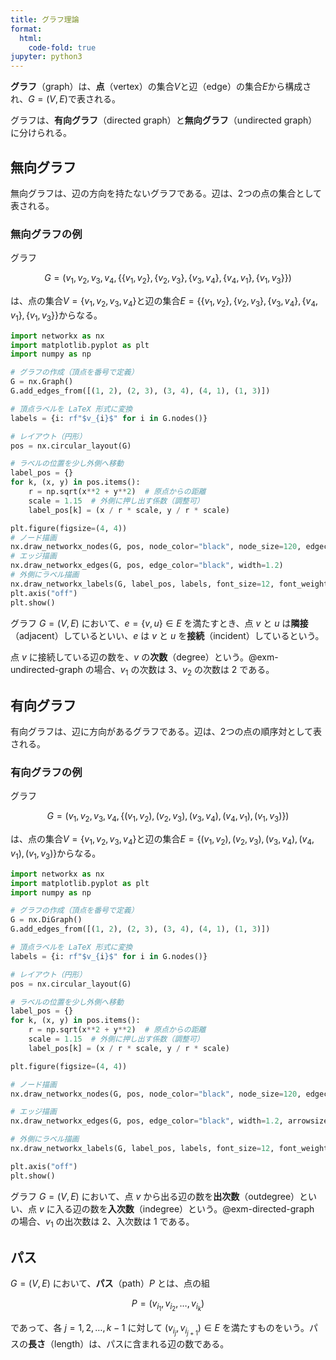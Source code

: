 ```yaml
---
title: グラフ理論
format:
  html:
    code-fold: true
jupyter: python3
---
```


**グラフ**（graph）は、**点**（vertex）の集合$V$と辺（edge）の集合$E$から構成され、$G=(V,E)$で表される。

グラフは、**有向グラフ**（directed graph）と**無向グラフ**（undirected graph）に分けられる。

## 無向グラフ

無向グラフは、辺の方向を持たないグラフである。辺は、2つの点の集合として表される。


:::{#exm-undirected-graph}
### 無向グラフの例

グラフ

$$
G = ({v_1, v_2, v_3, v_4}, \{\{v_1,v_2\},\{v_2,v_3\},\{v_3,v_4\},\{v_4,v_1\},\{v_1,v_3\}\})
$$

は、点の集合$V=\{v_1,v_2,v_3,v_4\}$と辺の集合$E=\{\{v_1,v_2\},\{v_2,v_3\},\{v_3,v_4\},\{v_4,v_1\},\{v_1,v_3\}\}$からなる。

```python
import networkx as nx
import matplotlib.pyplot as plt
import numpy as np

# グラフの作成（頂点を番号で定義）
G = nx.Graph()
G.add_edges_from([(1, 2), (2, 3), (3, 4), (4, 1), (1, 3)])

# 頂点ラベルを LaTeX 形式に変換
labels = {i: rf"$v_{i}$" for i in G.nodes()}

# レイアウト（円形）
pos = nx.circular_layout(G)

# ラベルの位置を少し外側へ移動
label_pos = {}
for k, (x, y) in pos.items():
    r = np.sqrt(x**2 + y**2)  # 原点からの距離
    scale = 1.15  # 外側に押し出す係数（調整可）
    label_pos[k] = (x / r * scale, y / r * scale)

plt.figure(figsize=(4, 4))
# ノード描画
nx.draw_networkx_nodes(G, pos, node_color="black", node_size=120, edgecolors="black")
# エッジ描画
nx.draw_networkx_edges(G, pos, edge_color="black", width=1.2)
# 外側にラベル描画
nx.draw_networkx_labels(G, label_pos, labels, font_size=12, font_weight="regular")
plt.axis("off")
plt.show()
```
:::

グラフ $G = (V, E)$ において、$e = \{v, u\} \in E$ を満たすとき、点 $v$ と $u$ は**隣接**（adjacent）しているといい、$e$ は $v$ と $u$ を**接続**（incident）しているという。

点 $v$ に接続している辺の数を、$v$ の**次数**（degree）という。@exm-undirected-graph の場合、$v_1$ の次数は 3、$v_2$ の次数は 2 である。

## 有向グラフ

有向グラフは、辺に方向があるグラフである。辺は、2つの点の順序対として表される。

:::{#exm-directed-graph}
### 有向グラフの例

グラフ

$$
G = ({v_1, v_2, v_3, v_4}, \{(v_1,v_2),(v_2,v_3),(v_3,v_4),(v_4,v_1),(v_1,v_3)\})
$$

は、点の集合$V=\{v_1,v_2,v_3,v_4\}$と辺の集合$E=\{(v_1,v_2),(v_2,v_3),(v_3,v_4),(v_4,v_1),(v_1,v_3)\}$からなる。

```python
import networkx as nx
import matplotlib.pyplot as plt
import numpy as np

# グラフの作成（頂点を番号で定義）
G = nx.DiGraph()
G.add_edges_from([(1, 2), (2, 3), (3, 4), (4, 1), (1, 3)])

# 頂点ラベルを LaTeX 形式に変換
labels = {i: rf"$v_{i}$" for i in G.nodes()}

# レイアウト（円形）
pos = nx.circular_layout(G)

# ラベルの位置を少し外側へ移動
label_pos = {}
for k, (x, y) in pos.items():
    r = np.sqrt(x**2 + y**2)  # 原点からの距離
    scale = 1.15  # 外側に押し出す係数（調整可）
    label_pos[k] = (x / r * scale, y / r * scale)

plt.figure(figsize=(4, 4))

# ノード描画
nx.draw_networkx_nodes(G, pos, node_color="black", node_size=120, edgecolors="black")

# エッジ描画
nx.draw_networkx_edges(G, pos, edge_color="black", width=1.2, arrowsize=15)

# 外側にラベル描画
nx.draw_networkx_labels(G, label_pos, labels, font_size=12, font_weight="regular")

plt.axis("off")
plt.show()
```
:::

グラフ $G = (V, E)$ において、点 $v$ から出る辺の数を**出次数**（outdegree）といい、点 $v$ に入る辺の数を**入次数**（indegree）という。@exm-directed-graph の場合、$v_1$ の出次数は 2、入次数は 1 である。

## パス

$G = (V, E)$ において、**パス**（path）$P$ とは、点の組

$$
P = (v_{i_1}, v_{i_2}, \ldots, v_{i_k})
$$

であって、各 $j = 1, 2, \ldots, k-1$ に対して $(v_{i_j}, v_{i_{j+1}}) \in E$ を満たすものをいう。パスの**長さ**（length）は、パスに含まれる辺の数である。